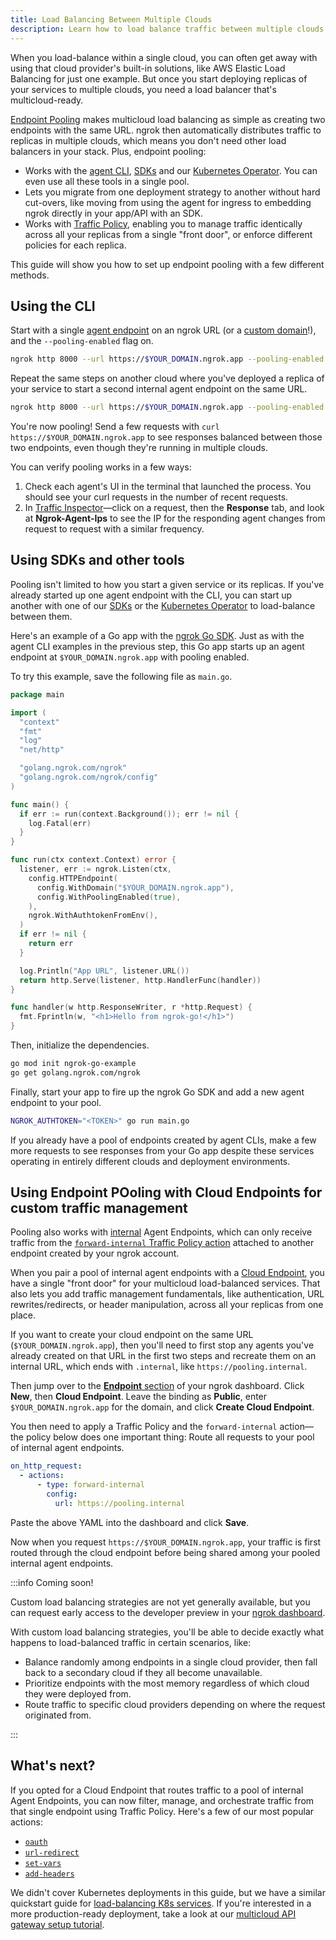 ```yaml
---
title: Load Balancing Between Multiple Clouds
description: Learn how to load balance traffic between multiple clouds with ngrok.
---
```


When you load-balance within a single cloud, you can often get away with using
that cloud provider's built-in solutions, like AWS Elastic Load Balancing for
just one example. But once you start deploying replicas of your services to
multiple clouds, you need a load balancer that's multicloud-ready.

[Endpoint Pooling](/docs/universal-gateway/endpoint-pooling) makes multicloud
load balancing as simple as creating two endpoints with the same URL. ngrok then
automatically distributes traffic to replicas in multiple clouds, which means
you don't need other load balancers in your stack. Plus, endpoint
pooling:

- Works with the [agent CLI](/docs/agent),
	[SDKs](/docs/agent-sdks/) and our [Kubernetes Operator](/docs/k8s). You can
	even use all these tools in a single pool.
- Lets you migrate from one deployment strategy to another without hard
	cut-overs, like moving from using the agent for ingress to embedding ngrok
	directly in your app/API with an SDK.
- Works with [Traffic Policy](/docs/traffic-policy), enabling you to manage
	traffic identically across all your replicas from a single "front door", or
	enforce different policies for each replica.

This guide will show you how to set up endpoint pooling with a few different
methods.

## Using the CLI

Start with a single [agent
endpoint](/docs//docs/universal-gateway/agent-endpoints/) on an ngrok URL (or a
[custom domain](/docs/guides/other-guides/how-to-set-up-a-custom-domain/)!), and
the `--pooling-enabled` flag on.

```bash mode="cli"
ngrok http 8000 --url https://$YOUR_DOMAIN.ngrok.app --pooling-enabled true
```

Repeat the same steps on another cloud where you've deployed a replica of your
service to start a second internal agent endpoint on the same URL.

```bash mode="cli"
ngrok http 8000 --url https://$YOUR_DOMAIN.ngrok.app --pooling-enabled true
```

You're now pooling! Send a few requests with `curl
https://$YOUR_DOMAIN.ngrok.app` to see responses balanced between those two
endpoints, even though they're running in multiple clouds.

You can verify pooling works in a few ways:

1. Check each agent's UI in the terminal that launched the process. You should
see your curl requests in the number of recent requests. 
2. In [Traffic Inspector](https://dashboard.ngrok.com/traffic-inspector)—click
on a request, then the **Response** tab, and look at **Ngrok-Agent-Ips** to see
the IP for the responding agent changes from request to request with a similar
frequency.

## Using SDKs and other tools

Pooling isn't limited to how you start a given service or its replicas. If
you've already started up one agent endpoint with the CLI, you can start up
another with one of our [SDKs](/docs/agent-sdks) or the [Kubernetes
Operator](/docs/k8s) to load-balance between them.

Here's an example of a Go app with the [ngrok Go
SDK](https://github.com/ngrok/ngrok-go). Just as with the agent CLI examples in
the previous step, this Go app starts up an agent endpoint at
`$YOUR_DOMAIN.ngrok.app` with pooling enabled.

To try this example, save the following file as `main.go`.

```go title="main.go"
package main

import (
  "context"
  "fmt"
  "log"
  "net/http"

  "golang.ngrok.com/ngrok"
  "golang.ngrok.com/ngrok/config"
)

func main() {
  if err := run(context.Background()); err != nil {
    log.Fatal(err)
  }
}

func run(ctx context.Context) error {
  listener, err := ngrok.Listen(ctx,
    config.HTTPEndpoint(
      config.WithDomain("$YOUR_DOMAIN.ngrok.app"),
      config.WithPoolingEnabled(true),
    ),
    ngrok.WithAuthtokenFromEnv(),
  )
  if err != nil {
    return err
  }

  log.Println("App URL", listener.URL())
  return http.Serve(listener, http.HandlerFunc(handler))
}

func handler(w http.ResponseWriter, r *http.Request) {
  fmt.Fprintln(w, "<h1>Hello from ngrok-go!</h1>")
}
```

Then, initialize the dependencies.

```bash mode="cli"
go mod init ngrok-go-example
go get golang.ngrok.com/ngrok
```

Finally, start your app to fire up the ngrok Go SDK and add a new agent endpoint
to your pool.

```bash mode="cli"
NGROK_AUTHTOKEN="<TOKEN>" go run main.go
```

If you already have a pool of endpoints created by agent CLIs, make a few more
requests to see responses from your Go app despite these services operating in
entirely different clouds and deployment environments.

## Using Endpoint POoling with Cloud Endpoints for custom traffic management

Pooling also works with [internal](/docs/universal-gateway/internal-endpoints/)
Agent Endpoints, which can only receive traffic from the [`forward-internal`
Traffic Policy action](/docs/traffic-policy/actions/forward-internal/) attached
to another endpoint created by your ngrok account.

When you pair a pool of internal agent endpoints with a [Cloud
Endpoint](/docs/universal-gateway/cloud-endpoints/), you have a single "front
door" for your multicloud load-balanced services. That also lets you add traffic
management fundamentals, like authentication, URL rewrites/redirects, or header
manipulation, across all your replicas from one place.

If you want to create your cloud endpoint on the same URL
(`$YOUR_DOMAIN.ngrok.app`), then you'll need to first stop any agents you've
already created on that URL in the first two steps and recreate them on an
internal URL, which ends with `.internal`, like `https://pooling.internal`.

Then jump over to the [**Endpoint**
section](https://dashboard.ngrok.com/endpoints) of your ngrok dashboard. Click
**New**, then **Cloud Endpoint**. Leave the binding as **Public**, enter
`$YOUR_DOMAIN.ngrok.app` for the domain, and click **Create Cloud Endpoint**.

You then need to apply a Traffic Policy and the `forward-internal` action—the
policy below does one important thing: Route all requests to your pool of
internal agent endpoints.

```yaml
on_http_request:
  - actions:
      - type: forward-internal
        config:
          url: https://pooling.internal
```

Paste the above YAML into the dashboard and click **Save**.

Now when you request `https://$YOUR_DOMAIN.ngrok.app`, your traffic is first
routed through the cloud endpoint before being shared among your pooled internal
agent endpoints.

:::info Coming soon!

Custom load balancing strategies are not yet generally available, but you can
request early access to the developer preview in your [ngrok
dashboard](https://dashboard.ngrok.com/developer-preview).

With custom load balancing strategies, you'll be able to decide exactly what
happens to load-balanced traffic in certain scenarios, like:

- Balance randomly among endpoints in a single cloud provider, then fall back to
  a secondary cloud if they all become unavailable.
- Prioritize endpoints with the most memory regardless of which cloud they were
  deployed from.
- Route traffic to specific cloud providers depending on where the request
  originated from.

:::

## What's next?

If you opted for a Cloud Endpoint that routes traffic to a pool of internal
Agent Endpoints, you can now filter, manage, and orchestrate traffic from that
single endpoint using Traffic Policy. Here's a few of our most popular actions:

- [`oauth`](/docs/traffic-policy/actions/oauth)
- [`url-redirect`](/docs/traffic-policy/actions/url-redirect)
- [`set-vars`](/docs/traffic-policy/actions/set-vars)
- [`add-headers`](/docs/traffic-policy/actions/add-headers)

We didn't cover Kubernetes deployments in this guide, but we have a similar
quickstart guide for [load-balancing K8s
services](/docs/guides/other-guides/load-balancing-kubernetes.mdx). If you're
interested in a more production-ready deployment, take a look at our [multicloud
API gateway setup tutorial](/docs/guides/api-gateway/multicloud).
